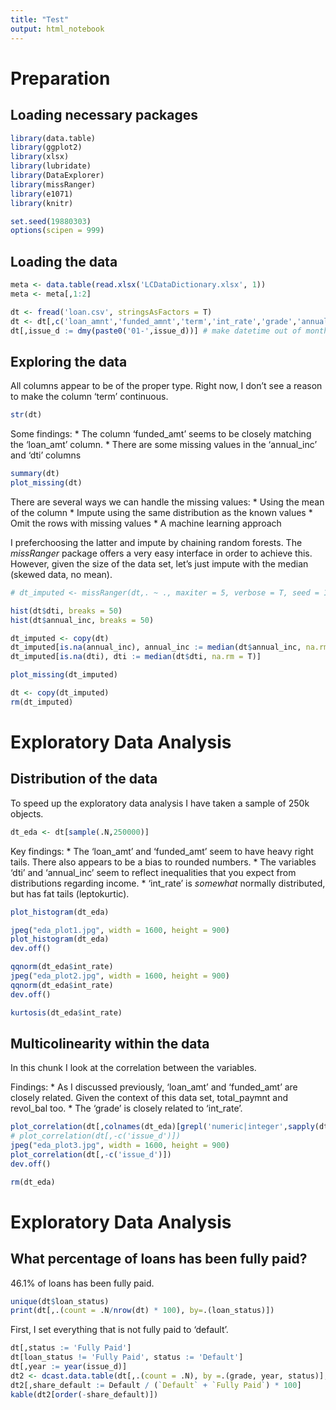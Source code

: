 ```yaml
---
title: "Test"
output: html_notebook
---
```


# Preparation
## Loading necessary packages
```r
library(data.table)
library(ggplot2)
library(xlsx)
library(lubridate)
library(DataExplorer)
library(missRanger)
library(e1071)
library(knitr)

set.seed(19880303)
options(scipen = 999)
```

## Loading the data
```r
meta <- data.table(read.xlsx('LCDataDictionary.xlsx', 1))
meta <- meta[,1:2]

dt <- fread('loan.csv', stringsAsFactors = T)
dt <- dt[,c('loan_amnt','funded_amnt','term','int_rate','grade','annual_inc','issue_d','dti','revol_bal','total_pymnt','loan_status')]
dt[,issue_d := dmy(paste0('01-',issue_d))] # make datetime out of month column
```


## Exploring the data

All columns appear to be of the proper type. Right now, I don't see a reason to make the column 'term' continuous.

```r
str(dt)
```

Some findings:
* The column 'funded_amt' seems to be closely matching the 'loan_amt' column.
* There are some missing values in the 'annual_inc' and 'dti' columns

```r
summary(dt)
plot_missing(dt)
```

There are several ways we can handle the missing values:
* Using the mean of the column
* Impute using the same distribution as the known values
* Omit the rows with missing values
* A machine learning approach

I preferchoosing the latter and impute by chaining random forests. The _missRanger_ package offers a very easy interface in order to achieve this.
However, given the size of the data set, let's just impute with the median (skewed data, no mean).

```r
# dt_imputed <- missRanger(dt,. ~ ., maxiter = 5, verbose = T, seed = 19880303, splitrule = 'extratrees', num.trees = 25)

hist(dt$dti, breaks = 50)
hist(dt$annual_inc, breaks = 50)

dt_imputed <- copy(dt)
dt_imputed[is.na(annual_inc), annual_inc := median(dt$annual_inc, na.rm = T)]
dt_imputed[is.na(dti), dti := median(dt$dti, na.rm = T)]

plot_missing(dt_imputed)

dt <- copy(dt_imputed)
rm(dt_imputed)
```

# Exploratory Data Analysis
## Distribution of the data

To speed up the exploratory data analysis I have taken a sample of 250k objects.
```r
dt_eda <- dt[sample(.N,250000)]
```

Key findings:
* The 'loan_amt' and 'funded_amt' seem to have heavy right tails. There also appears to be a bias to rounded numbers. 
* The variables 'dti' and 'annual_inc' seem to reflect inequalities that you expect from distributions regarding income.
* 'int_rate' is _somewhat_ normally distributed, but has fat tails (leptokurtic).

```r
plot_histogram(dt_eda)

jpeg("eda_plot1.jpg", width = 1600, height = 900)
plot_histogram(dt_eda)
dev.off()

qqnorm(dt_eda$int_rate)
jpeg("eda_plot2.jpg", width = 1600, height = 900)
qqnorm(dt_eda$int_rate)
dev.off()

kurtosis(dt_eda$int_rate)
```

## Multicolinearity within the data
In this chunk I look at the correlation between the variables.

Findings:
* As I discussed previously, 'loan_amt' and 'funded_amt' are closely related. Given the context of this data set, total_paymnt and revol_bal too.
* The 'grade' is closely related to 'int_rate'.

```r
plot_correlation(dt[,colnames(dt_eda)[grepl('numeric|integer',sapply(dt_eda,class))],with=F])
# plot_correlation(dt[,-c('issue_d')])
jpeg("eda_plot3.jpg", width = 1600, height = 900)
plot_correlation(dt[,-c('issue_d')])
dev.off()

rm(dt_eda)
```

# Exploratory Data Analysis

## What percentage of loans has been fully paid?

46.1% of loans has been fully paid.

```r

unique(dt$loan_status)
print(dt[,.(count = .N/nrow(dt) * 100), by=.(loan_status)])

```

First, I set everything that is not fully paid to 'default'.
```r

dt[,status := 'Fully Paid']
dt[loan_status != 'Fully Paid', status := 'Default']
dt[,year := year(issue_d)]
dt2 <- dcast.data.table(dt[,.(count = .N), by =.(grade, year, status)], 'grade + year ~ status')
dt2[,share_default := Default / (`Default` + `Fully Paid`) * 100]
kable(dt2[order(-share_default)])

```
